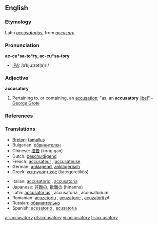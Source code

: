 ==English==

===Etymology===
Latin ''[[accusatorius]]'', from ''[[accusare]]''.

===Pronunciation===
'''ac-cu*sa-to*ry, ac-cu*sa-tory'''
*[[IPA]]: /əˈkjuːzət(ə)ri/

===Adjective===
'''accusatory'''

# Pertaining to, or containing, an [[accusation]]; "as, an '''accusatory''' [[libel]]" - [[w:George Grote|George Grote]]

===References===
{{R:Webster 1913}}

===Translations===
{{rfc-level|Translations at L3+}}
{{top}}
*[[Breton]]: [[tamallus]]
*Bulgarian: [[обвинителен]] {{m}}
*Chinese: [[控告]] (kong gao)
*Dutch: [[beschuldigend]]
*French: [[accusateur]] {{m}}, [[accusateuse]] {{f}}
*German: [[anklagend]], [[anklägerisch]]
*Greek: [[κατηγορητικός]] (kategoretikós)
{{mid}}
*Italian: [[accusatorio]] {{m}}, [[accusatoria]] {{f}}
*Japanese: [[非難]]の, [[批難]]の (hinanno)
*Latin: [[accusatorius]] {{m}}, accusatoria {{f}}, accusatorium {{n}}
*Romanian: [[acuzatoriu]] {{m}}, [[acuzatorie]] {{f}}, [[acuzatorii]] ''pl''
*Russian: [[обвинительно]]
*Spanish: [[acusatorio]] {{m}}, [[acusatoria]] {{f}}
{{bottom}}

[[ar:accusatory]]
[[pt:accusatory]]
[[vi:accusatory]]
[[tr:accusatory]]